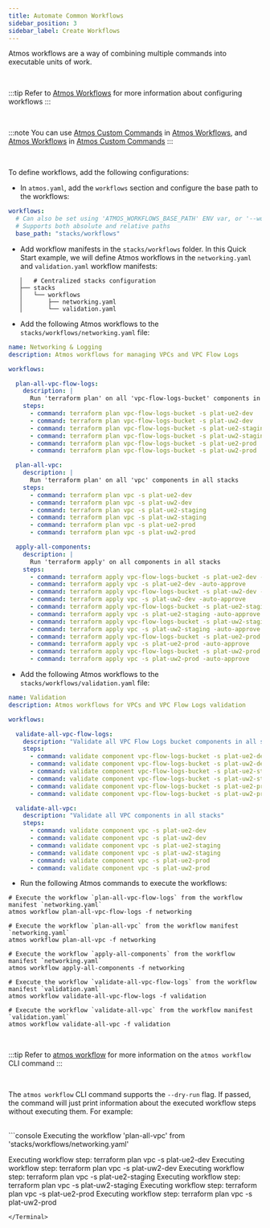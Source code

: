 ```yaml
---
title: Automate Common Workflows
sidebar_position: 3
sidebar_label: Create Workflows
---
```


Atmos workflows are a way of combining multiple commands into executable units of work.

<br/>

:::tip
Refer to [Atmos Workflows](/core-concepts/workflows) for more information about configuring workflows
:::

<br/>

:::note
You can use [Atmos Custom Commands](/core-concepts/custom-commands) in [Atmos Workflows](/core-concepts/workflows),
and [Atmos Workflows](/core-concepts/workflows)
in [Atmos Custom Commands](/core-concepts/custom-commands)
:::

<br/>

To define workflows, add the following configurations:

- In `atmos.yaml`, add the `workflows` section and configure the base path to the workflows:

```yaml
workflows:
  # Can also be set using 'ATMOS_WORKFLOWS_BASE_PATH' ENV var, or '--workflows-dir' command-line arguments
  # Supports both absolute and relative paths
  base_path: "stacks/workflows"
```

- Add workflow manifests in the `stacks/workflows` folder. In this Quick Start example, we will define Atmos workflows
  in the `networking.yaml` and `validation.yaml` workflow manifests:

```console
   │   # Centralized stacks configuration
   ├── stacks
   │   └── workflows
   │       ├── networking.yaml
   │       └── validation.yaml
```

- Add the following Atmos workflows to the `stacks/workflows/networking.yaml` file:

```yaml
name: Networking & Logging
description: Atmos workflows for managing VPCs and VPC Flow Logs

workflows:

  plan-all-vpc-flow-logs:
    description: |
      Run 'terraform plan' on all 'vpc-flow-logs-bucket' components in all stacks
    steps:
      - command: terraform plan vpc-flow-logs-bucket -s plat-ue2-dev
      - command: terraform plan vpc-flow-logs-bucket -s plat-uw2-dev
      - command: terraform plan vpc-flow-logs-bucket -s plat-ue2-staging
      - command: terraform plan vpc-flow-logs-bucket -s plat-uw2-staging
      - command: terraform plan vpc-flow-logs-bucket -s plat-ue2-prod
      - command: terraform plan vpc-flow-logs-bucket -s plat-uw2-prod

  plan-all-vpc:
    description: |
      Run 'terraform plan' on all 'vpc' components in all stacks
    steps:
      - command: terraform plan vpc -s plat-ue2-dev
      - command: terraform plan vpc -s plat-uw2-dev
      - command: terraform plan vpc -s plat-ue2-staging
      - command: terraform plan vpc -s plat-uw2-staging
      - command: terraform plan vpc -s plat-ue2-prod
      - command: terraform plan vpc -s plat-uw2-prod

  apply-all-components:
    description: |
      Run 'terraform apply' on all components in all stacks
    steps:
      - command: terraform apply vpc-flow-logs-bucket -s plat-ue2-dev -auto-approve
      - command: terraform apply vpc -s plat-ue2-dev -auto-approve
      - command: terraform apply vpc-flow-logs-bucket -s plat-uw2-dev -auto-approve
      - command: terraform apply vpc -s plat-uw2-dev -auto-approve
      - command: terraform apply vpc-flow-logs-bucket -s plat-ue2-staging -auto-approve
      - command: terraform apply vpc -s plat-ue2-staging -auto-approve
      - command: terraform apply vpc-flow-logs-bucket -s plat-uw2-staging -auto-approve
      - command: terraform apply vpc -s plat-uw2-staging -auto-approve
      - command: terraform apply vpc-flow-logs-bucket -s plat-ue2-prod -auto-approve
      - command: terraform apply vpc -s plat-ue2-prod -auto-approve
      - command: terraform apply vpc-flow-logs-bucket -s plat-uw2-prod -auto-approve
      - command: terraform apply vpc -s plat-uw2-prod -auto-approve
```

- Add the following Atmos workflows to the `stacks/workflows/validation.yaml` file:

```yaml
name: Validation
description: Atmos workflows for VPCs and VPC Flow Logs validation

workflows:

  validate-all-vpc-flow-logs:
    description: "Validate all VPC Flow Logs bucket components in all stacks"
    steps:
      - command: validate component vpc-flow-logs-bucket -s plat-ue2-dev
      - command: validate component vpc-flow-logs-bucket -s plat-uw2-dev
      - command: validate component vpc-flow-logs-bucket -s plat-ue2-staging
      - command: validate component vpc-flow-logs-bucket -s plat-uw2-staging
      - command: validate component vpc-flow-logs-bucket -s plat-ue2-prod
      - command: validate component vpc-flow-logs-bucket -s plat-uw2-prod

  validate-all-vpc:
    description: "Validate all VPC components in all stacks"
    steps:
      - command: validate component vpc -s plat-ue2-dev
      - command: validate component vpc -s plat-uw2-dev
      - command: validate component vpc -s plat-ue2-staging
      - command: validate component vpc -s plat-uw2-staging
      - command: validate component vpc -s plat-ue2-prod
      - command: validate component vpc -s plat-uw2-prod
```

- Run the following Atmos commands to execute the workflows:

```shell
# Execute the workflow `plan-all-vpc-flow-logs` from the workflow manifest `networking.yaml`
atmos workflow plan-all-vpc-flow-logs -f networking

# Execute the workflow `plan-all-vpc` from the workflow manifest `networking.yaml`
atmos workflow plan-all-vpc -f networking

# Execute the workflow `apply-all-components` from the workflow manifest `networking.yaml`
atmos workflow apply-all-components -f networking

# Execute the workflow `validate-all-vpc-flow-logs` from the workflow manifest `validation.yaml`
atmos workflow validate-all-vpc-flow-logs -f validation

# Execute the workflow `validate-all-vpc` from the workflow manifest `validation.yaml`
atmos workflow validate-all-vpc -f validation
```

<br/>

:::tip
Refer to [atmos workflow](/cli/commands/workflow) for more information on the `atmos workflow` CLI command
:::

<br/>

The `atmos workflow` CLI command supports the `--dry-run` flag. If passed, the command will just print information about
the executed workflow steps without executing them. For example:

<br/>


<Terminal title="atmos workflow plan-all-vpc -f networking --dry-run">
```console
Executing the workflow 'plan-all-vpc' from 'stacks/workflows/networking.yaml'

Executing workflow step: terraform plan vpc -s plat-ue2-dev
Executing workflow step: terraform plan vpc -s plat-uw2-dev
Executing workflow step: terraform plan vpc -s plat-ue2-staging
Executing workflow step: terraform plan vpc -s plat-uw2-staging
Executing workflow step: terraform plan vpc -s plat-ue2-prod
Executing workflow step: terraform plan vpc -s plat-uw2-prod
```
</Terminal>
